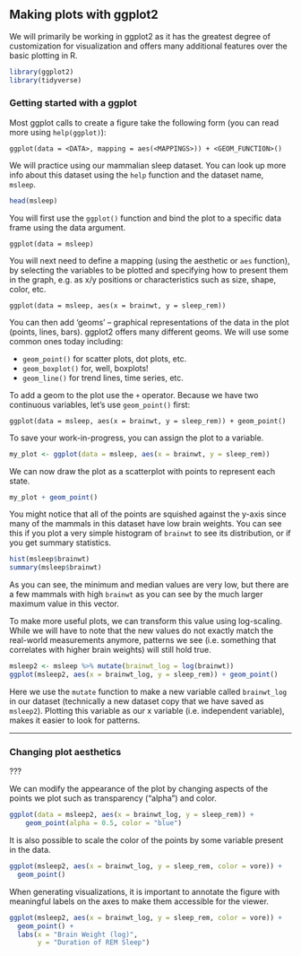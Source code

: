 ## Making plots with ggplot2

We will primarily be working in ggplot2 as it has the greatest degree of customization for visualization and offers many additional features over the basic plotting in R.

```r
library(ggplot2)
library(tidyverse)
```

### Getting started with a ggplot

Most ggplot calls to create a figure take the following form (you can read more using `help(ggplot)`):

`ggplot(data = <DATA>, mapping = aes(<MAPPINGS>)) + <GEOM_FUNCTION>()`

We will practice using our mammalian sleep dataset. You can look up more info about this dataset using the `help` function and the dataset name, `msleep`.

```r
head(msleep)
```

You will first use the `ggplot()` function and bind the plot to a specific data frame using the data argument.

`ggplot(data = msleep)`

You will next need to define a mapping (using the aesthetic or `aes` function), by selecting the variables to be plotted and specifying how to present them in the graph, e.g. as x/y positions or characteristics such as size, shape, color, etc.

`ggplot(data = msleep, aes(x = brainwt, y = sleep_rem))`

You can then add ‘geoms’ – graphical representations of the data in the plot (points, lines, bars). ggplot2 offers many different geoms. We will use some common ones today including:

* `geom_point()` for scatter plots, dot plots, etc.
* `geom_boxplot()` for, well, boxplots!
* `geom_line()` for trend lines, time series, etc.

To add a geom to the plot use the `+` operator. Because we have two continuous variables, let’s use `geom_point()` first:

`ggplot(data = msleep, aes(x = brainwt, y = sleep_rem)) + geom_point()`

To save your work-in-progress, you can assign the plot to a variable.

```r
my_plot <- ggplot(data = msleep, aes(x = brainwt, y = sleep_rem))
```

We can now draw the plot as a scatterplot with points to represent each state.

```r
my_plot + geom_point()
```

You might notice that all of the points are squished against the y-axis since many of the mammals in this dataset have low brain weights. You can see this if you plot a very simple histogram of `brainwt` to see its distribution, or if you get summary statistics.

```r
hist(msleep$brainwt)
summary(msleep$brainwt)
```

As you can see, the minimum and median values are very low, but there are a few mammals with high `brainwt` as you can see by the much larger maximum value in this vector.

To make more useful plots, we can transform this value using log-scaling. While we will have to note that the new values do not exactly match the real-world measurements anymore, patterns we see (i.e. something that correlates with higher brain weights) will still hold true.

```r
msleep2 <- msleep %>% mutate(brainwt_log = log(brainwt))
ggplot(msleep2, aes(x = brainwt_log, y = sleep_rem)) + geom_point()
```

Here we use the `mutate` function to make a new variable called `brainwt_log` in our dataset (technically a new dataset copy that we have saved as `msleep2`). Plotting this variable as our x variable (i.e. independent variable), makes it easier to look for patterns.

------

### Changing plot aesthetics

???

We can modify the appearance of the plot by changing aspects of the points we plot such as transparency ("alpha") and color.

```r
ggplot(data = msleep2, aes(x = brainwt_log, y = sleep_rem)) +
    geom_point(alpha = 0.5, color = "blue")
```

It is also possible to scale the color of the points by some variable present in the data.

```r
ggplot(msleep2, aes(x = brainwt_log, y = sleep_rem, color = vore)) + 
  geom_point()
```

When generating visualizations, it is important to annotate the figure with meaningful labels on the axes to make them accessible for the viewer.

```r
ggplot(msleep2, aes(x = brainwt_log, y = sleep_rem, color = vore)) + 
  geom_point() + 
  labs(x = "Brain Weight (log)", 
       y = "Duration of REM Sleep")
```
